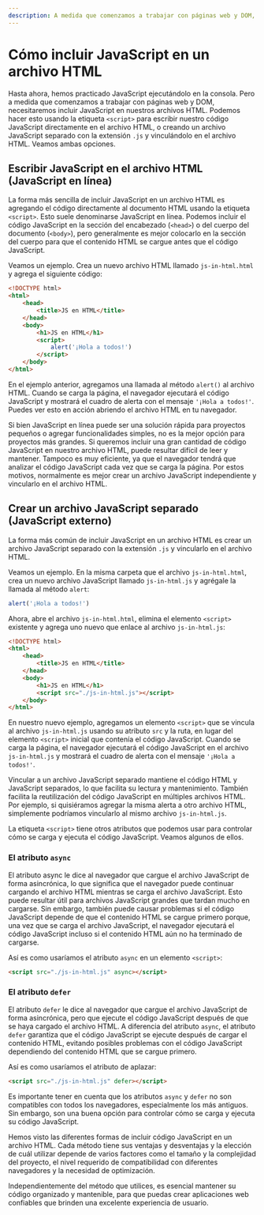 ```yaml
---
description: A medida que comenzamos a trabajar con páginas web y DOM, necesitaremos incluir JavaScript en nuestros archivos HTML.
---
```

# Cómo incluir JavaScript en un archivo HTML

Hasta ahora, hemos practicado JavaScript ejecutándolo en la consola. Pero a medida que comenzamos a trabajar con páginas web y DOM, necesitaremos incluir JavaScript en nuestros archivos HTML. Podemos hacer esto usando la etiqueta `<script>` para escribir nuestro código JavaScript directamente en el archivo HTML, o creando un archivo JavaScript separado con la extensión `.js` y vinculándolo en el archivo HTML. Veamos ambas opciones.

## Escribir JavaScript en el archivo HTML (JavaScript en línea)

La forma más sencilla de incluir JavaScript en un archivo HTML es agregando el código directamente al documento HTML usando la etiqueta `<script>`. Esto suele denominarse JavaScript en línea. Podemos incluir el código JavaScript en la sección del encabezado (`<head>`) o del cuerpo del documento (`<body>`), pero generalmente es mejor colocarlo en la sección del cuerpo para que el contenido HTML se cargue antes que el código JavaScript. 

Veamos un ejemplo. Crea un nuevo archivo HTML llamado `js-in-html.html` y agrega el siguiente código:

```html filename="HTML"
<!DOCTYPE html>
<html>
    <head>
        <title>JS en HTML</title>
    </head>
    <body>
        <h1>JS en HTML</h1>
        <script>
            alert('¡Hola a todos!')
        </script>
    </body>
</html>
```

En el ejemplo anterior, agregamos una llamada al método `alert()` al archivo HTML. Cuando se carga la página, el navegador ejecutará el código JavaScript y mostrará el cuadro de alerta con el mensaje `'¡Hola a todos!'`. Puedes ver esto en acción abriendo el archivo HTML en tu navegador.

Si bien JavaScript en línea puede ser una solución rápida para proyectos pequeños o agregar funcionalidades simples, no es la mejor opción para proyectos más grandes. Si queremos incluir una gran cantidad de código JavaScript en nuestro archivo HTML, puede resultar difícil de leer y mantener. Tampoco es muy eficiente, ya que el navegador tendrá que analizar el código JavaScript cada vez que se carga la página. Por estos motivos, normalmente es mejor crear un archivo JavaScript independiente y vincularlo en el archivo HTML.

## Crear un archivo JavaScript separado (JavaScript externo)

La forma más común de incluir JavaScript en un archivo HTML es crear un archivo JavaScript separado con la extensión `.js` y vincularlo en el archivo HTML. 

Veamos un ejemplo. En la misma carpeta que el archivo `js-in-html.html`, crea un nuevo archivo JavaScript llamado `js-in-html.js` y agrégale la llamada al método `alert`:

```javascript filename="JavaScript"
alert('¡Hola a todos!')
```

Ahora, abre el archivo `js-in-html.html`, elimina el elemento `<script>` existente y agrega uno nuevo que enlace al archivo `js-in-html.js`:

```html filename="HTML"
<!DOCTYPE html>
<html>
    <head>
        <title>JS en HTML</title>
    </head>
    <body>
        <h1>JS en HTML</h1>
        <script src="./js-in-html.js"></script>
    </body>
</html>
```

En nuestro nuevo ejemplo, agregamos un elemento `<script>` que se vincula al archivo `js-in-html.js` usando su atributo `src` y la ruta, en lugar del elemento `<script>` inicial que contenía el código JavaScript. Cuando se carga la página, el navegador ejecutará el código JavaScript en el archivo `js-in-html.js` y mostrará el cuadro de alerta con el mensaje `'¡Hola a todos!'`.

Vincular a un archivo JavaScript separado mantiene el código HTML y JavaScript separados, lo que facilita su lectura y mantenimiento. También facilita la reutilización del código JavaScript en múltiples archivos HTML. Por ejemplo, si quisiéramos agregar la misma alerta a otro archivo HTML, simplemente podríamos vincularlo al mismo archivo `js-in-html.js`.

La etiqueta `<script>` tiene otros atributos que podemos usar para controlar cómo se carga y ejecuta el código JavaScript. Veamos algunos de ellos.

### El atributo `async`

El atributo async le dice al navegador que cargue el archivo JavaScript de forma asincrónica, lo que significa que el navegador puede continuar cargando el archivo HTML mientras se carga el archivo JavaScript. Esto puede resultar útil para archivos JavaScript grandes que tardan mucho en cargarse. Sin embargo, también puede causar problemas si el código JavaScript depende de que el contenido HTML se cargue primero porque, una vez que se carga el archivo JavaScript, el navegador ejecutará el código JavaScript incluso si el contenido HTML aún no ha terminado de cargarse. 

Así es como usaríamos el atributo `async` en un elemento `<script>`:

```html filename="HTML"
<script src="./js-in-html.js" async></script>
```

### El atributo `defer`

El atributo `defer` le dice al navegador que cargue el archivo JavaScript de forma asincrónica, pero que ejecute el código JavaScript después de que se haya cargado el archivo HTML. A diferencia del atributo `async`, el atributo `defer` garantiza que el código JavaScript se ejecute después de cargar el contenido HTML, evitando posibles problemas con el código JavaScript dependiendo del contenido HTML que se cargue primero. 

Así es como usaríamos el atributo de aplazar:

```html filename="HTML"
<script src="./js-in-html.js" defer></script>
```

Es importante tener en cuenta que los atributos `async` y `defer` no son compatibles con todos los navegadores, especialmente los más antiguos. Sin embargo, son una buena opción para controlar cómo se carga y ejecuta su código JavaScript.

Hemos visto las diferentes formas de incluir código JavaScript en un archivo HTML. Cada método tiene sus ventajas y desventajas y la elección de cuál utilizar depende de varios factores como el tamaño y la complejidad del proyecto, el nivel requerido de compatibilidad con diferentes navegadores y la necesidad de optimización.

Independientemente del método que utilices, es esencial mantener su código organizado y mantenible, para que puedas crear aplicaciones web confiables que brinden una excelente experiencia de usuario.
